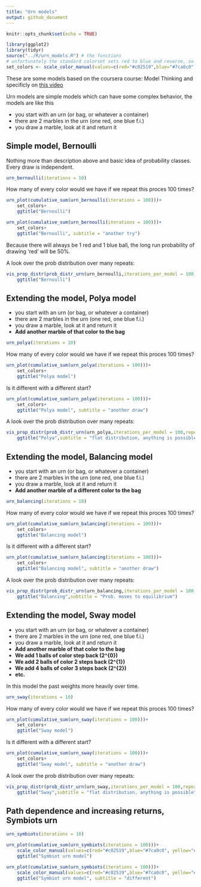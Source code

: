 ```yaml
---
title: "Urn models"
output: github_document
---
```


```r
knitr::opts_chunk$set(echo = TRUE)
```

```r
library(ggplot2)
library(tidyr)
source("../R/urn_models.R") # the functions
# unfortunately the standard colorset sets red to blue and reverse, so this fixes it.
set_colors <- scale_color_manual(values=c(red="#c02519",blue="#7ca0c0"))
```

These are some models based on the coursera course:
Model Thinking and specificly on [this video](https://www.coursera.org/learn/model-thinking/lecture/ym0VV/urn-models)

Urn models are simple models which can have some complex behavior, the models are like this

* you start with an urn (or bag, or whatever a container)
* there are 2 marbles in the urn (one red, one blue f.i.)
* you draw a marble, look at it and return it

## Simple model, Bernoulli
Nothing more than description above and basic idea of probability classes.
Every draw is independent.

```r
urn_bernoulli(iterations = 10)
```
How many of every color would we have if we repeat this proces 100 times?
```r
urn_plot(cumulative_sum(urn_bernoulli(iterations = 100)))+
    set_colors+
    ggtitle("Bernoulli")
```

```r
urn_plot(cumulative_sum(urn_bernoulli(iterations = 100)))+
    set_colors+
    ggtitle("Bernoulli", subtitle = "another try")
```

Because there will always be 1 red and 1 blue ball, the long run probability
of drawing 'red' will be 50%.

A look over the prob distribution over many repeats:

```r
vis_prop_distr(prob_distr_urn(urn_bernoulli,iterations_per_model = 100,repeats = 200))+
    ggtitle("Bernoulli")
```

## Extending the model, Polya model

* you start with an urn (or bag, or whatever a container)
* there are 2 marbles in the urn (one red, one blue f.i.)
* you draw a marble, look at it and return it
* **Add another marble of that color to the bag**


```r
urn_polya(iterations = 10)
```
How many of every color would we have if we repeat this proces 100 times?
```r
urn_plot(cumulative_sum(urn_polya(iterations = 100)))+
    set_colors+
    ggtitle("Polya model")
```

Is it different with a different start?
```r
urn_plot(cumulative_sum(urn_polya(iterations = 100)))+
    set_colors+
    ggtitle("Polya model", subtitle = "another draw")
```

A look over the prob distribution over many repeats:

```r
vis_prop_distr(prob_distr_urn(urn_polya,iterations_per_model = 100,repeats = 200))+
    ggtitle("Polya",subtitle = "flat distribution, anything is possible")
```


## Extending the model, Balancing model

* you start with an urn (or bag, or whatever a container)
* there are 2 marbles in the urn (one red, one blue f.i.)
* you draw a marble, look at it and return it
* **Add another marble of a different color to the bag**


```r
urn_balancing(iterations = 10)
```
How many of every color would we have if we repeat this proces 100 times?
```r
urn_plot(cumulative_sum(urn_balancing(iterations = 100)))+
    set_colors+
    ggtitle("Balancing model")
```

Is it different with a different start?
```r
urn_plot(cumulative_sum(urn_balancing(iterations = 100)))+
    set_colors+
    ggtitle("Balancing model", subtitle = "another draw")
```

A look over the prob distribution over many repeats:

```r
vis_prop_distr(prob_distr_urn(urn_balancing,iterations_per_model = 100,repeats = 200))+
    ggtitle("Balancing",subtitle = "Prob. moves to equilibrium")
```

## Extending the model, Sway model

* you start with an urn (or bag, or whatever a container)
* there are 2 marbles in the urn (one red, one blue f.i.)
* you draw a marble, look at it and return it
* **Add another marble of that color to the bag**
* **We add 1 balls of color step back (2^{0})**
*  **We add 2 balls of color 2 steps back (2^{1})**
*  **We add 4 balls of color 3 steps back (2^{2})**
*  **etc. **

In this model the past weights more heavily over time.

```r
urn_sway(iterations = 10)
```
How many of every color would we have if we repeat this proces 100 times?
```r
urn_plot(cumulative_sum(urn_sway(iterations = 100)))+
    set_colors+
    ggtitle("Sway model")
```

Is it different with a different start?
```r
urn_plot(cumulative_sum(urn_sway(iterations = 100)))+
    set_colors+
    ggtitle("Sway model", subtitle = "another draw")
```

A look over the prob distribution over many repeats:

```r
vis_prop_distr(prob_distr_urn(urn_sway,iterations_per_model = 100,repeats = 200))+
    ggtitle("Sway",subtitle = "flat distribution, anything is possible")
```


## Path dependence and increasing returns, Symbiots urn

```r
urn_symbiots(iterations = 10)
```


```r
urn_plot(cumulative_sum(urn_symbiots(iterations = 100)))+
    scale_color_manual(values=c(red="#c02519",blue="#7ca0c0", yellow="#fff855",green="#6a7f50"))+
    ggtitle("Symbiot urn model")
```

```r
urn_plot(cumulative_sum(urn_symbiots(iterations = 100)))+
    scale_color_manual(values=c(red="#c02519",blue="#7ca0c0", yellow="#fff855",green="#6a7f50"))+
    ggtitle("Symbiot urn model", subtitle = "different")
```

